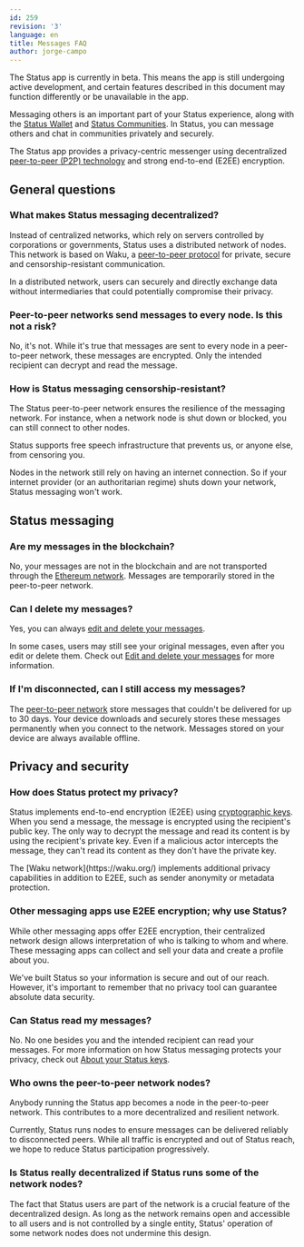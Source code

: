 ```yaml
---
id: 259
revision: '3'
language: en
title: Messages FAQ
author: jorge-campo
---
```


<Admonition type="beta" status="Status app is currently in beta stage">
  The Status app is currently in beta. This means the app is still undergoing active development, and certain features described in this document may function differently or be unavailable in the app.
</Admonition>

Messaging others is an important part of your Status experience, along with the [Status Wallet](../wallet/status-wallet-your-quick-start-guide.mdx) and [Status Communities](../communities/how-to-use-status-communities-your-quick-start-guide.mdx). In Status, you can message others and chat in communities privately and securely.

The Status app provides a privacy-centric messenger using decentralized [peer-to-peer (P2P) technology](./about-status-messages.mdx) and strong end-to-end (E2EE) encryption.

## General questions

### What makes Status messaging decentralized?

Instead of centralized networks, which rely on servers controlled by corporations or governments, Status uses a distributed network of nodes. This network is based on Waku, a [peer-to-peer protocol](./about-status-messages.mdx) for private, secure and censorship-resistant communication.

In a distributed network, users can securely and directly exchange data without intermediaries that could potentially compromise their privacy.

### Peer-to-peer networks send messages to every node. Is this not a risk?

No, it's not. While it's true that messages are sent to every node in a peer-to-peer network, these messages are encrypted. Only the intended recipient can decrypt and read the message.

### How is Status messaging censorship-resistant?

The Status peer-to-peer network ensures the resilience of the messaging network. For instance, when a network node is shut down or blocked, you can still connect to other nodes.

Status supports free speech infrastructure that prevents us, or anyone else, from censoring you.

<Admonition type="info">
  Nodes in the network still rely on having an internet connection. So if your internet provider (or an authoritarian regime) shuts down your network, Status messaging won't work.
</Admonition>

## Status messaging

### Are my messages in the blockchain?

No, your messages are not in the blockchain and are not transported through the [Ethereum network](../getting-started/about-the-ethereum-blockchain.mdx). Messages are temporarily stored in the peer-to-peer network.

### Can I delete my messages?

Yes, you can always [edit and delete your messages](./edit-and-delete-messages.mdx).

In some cases, users may still see your original messages, even after you edit or delete them. Check out [Edit and delete your messages](./edit-and-delete-messages.mdx) for more information.

### If I'm disconnected, can I still access my messages?

The [peer-to-peer network](./about-status-messages.mdx) store messages that couldn't be delivered for up to 30 days. Your device downloads and securely stores these messages permanently when you connect to the network. Messages stored on your device are always available offline.

## Privacy and security

### How does Status protect my privacy?

Status implements end-to-end encryption (E2EE) using [cryptographic keys](../profile/understand-your-status-keys-and-recovery-phrase.mdx). When you send a message, the message is encrypted using the recipient's public key. The only way to decrypt the message and read its content is by using the recipient's private key. Even if a malicious actor intercepts the message, they can't read its content as they don't have the private key.

<Admonition type="info">
  The [Waku network](https://waku.org/) implements additional privacy capabilities in addition to E2EE, such as sender anonymity or metadata protection.
</Admonition>

### Other messaging apps use E2EE encryption; why use Status?

While other messaging apps offer E2EE encryption, their centralized network design allows interpretation of who is talking to whom and where. These messaging apps can collect and sell your data and create a profile about you.

We've built Status so your information is secure and out of our reach. However, it's important to remember that no privacy tool can guarantee absolute data security.

### Can Status read my messages?

No. No one besides you and the intended recipient can read your messages. For more information on how Status messaging protects your privacy, check out [About your Status keys](../profile/understand-your-status-keys-and-recovery-phrase.mdx#about-your-status-keys).

### Who owns the peer-to-peer network nodes?

Anybody running the Status app becomes a node in the peer-to-peer network. This contributes to a more decentralized and resilient network.

<Admonition type="info">
  Currently, Status runs nodes to ensure messages can be delivered reliably to disconnected peers. While all traffic is encrypted and out of Status reach, we hope to reduce Status participation progressively.
</Admonition>

### Is Status really decentralized if Status runs some of the network nodes?

The fact that Status users are part of the network is a crucial feature of the decentralized design. As long as the network remains open and accessible to all users and is not controlled by a single entity, Status' operation of some network nodes does not undermine this design.
